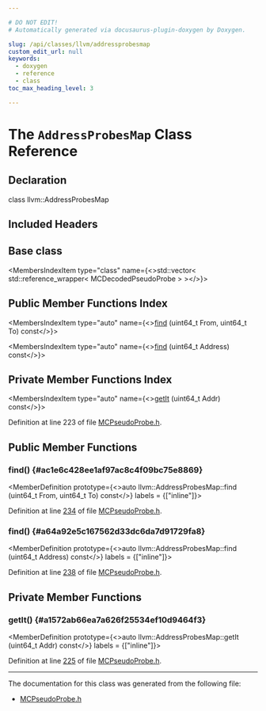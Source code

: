 ```yaml
---

# DO NOT EDIT!
# Automatically generated via docusaurus-plugin-doxygen by Doxygen.

slug: /api/classes/llvm/addressprobesmap
custom_edit_url: null
keywords:
  - doxygen
  - reference
  - class
toc_max_heading_level: 3

---
```





# The `AddressProbesMap` Class Reference

<DoxygenPage pluginConfig={pluginConfig}>



## Declaration

<CodeBlock>class llvm::AddressProbesMap</CodeBlock>

## Included Headers

<IncludesList>
<IncludesListItem
  filePath="llvm/MC/MCPseudoProbe.h"
  permalink="/docs/api/files/include/include/llvm/include/llvm/mc/mcpseudoprobe-h"
  isLocal="true" />
</IncludesList>

## Base class

<MembersIndex>

<MembersIndexItem
  type="class"
  name={<>std::vector&lt; std::reference&#95;wrapper&lt; MCDecodedPseudoProbe &gt; &gt;</>}>
</MembersIndexItem>

</MembersIndex>

## Public Member Functions Index

<MembersIndex>

<MembersIndexItem
  type="auto"
  name={<><a href="#ac1e6c428ee1af97ac8c4f09bc75e8869">find</a> (uint64&#95;t From, uint64&#95;t To) const</>}>
</MembersIndexItem>

<MembersIndexItem
  type="auto"
  name={<><a href="#a64a92e5c167562d33dc6da7d91729fa8">find</a> (uint64&#95;t Address) const</>}>
</MembersIndexItem>

</MembersIndex>

## Private Member Functions Index

<MembersIndex>

<MembersIndexItem
  type="auto"
  name={<><a href="#a1572ab66ea7a626f25534ef10d9464f3">getIt</a> (uint64&#95;t Addr) const</>}>
</MembersIndexItem>

</MembersIndex>


Definition at line 223 of file <a href="/docs/api/files/include/include/llvm/include/llvm/mc/mcpseudoprobe-h">MCPseudoProbe.h</a>.

<SectionDefinition>

## Public Member Functions

### find() {#ac1e6c428ee1af97ac8c4f09bc75e8869}

<MemberDefinition
  prototype={<>auto llvm::AddressProbesMap::find (uint64&#95;t From, uint64&#95;t To) const</>}
  labels = {["inline"]}>

Definition at line <a href="/docs/api/files/include/include/llvm/include/llvm/mc/mcpseudoprobe-h/#l00234">234</a> of file <a href="/docs/api/files/include/include/llvm/include/llvm/mc/mcpseudoprobe-h">MCPseudoProbe.h</a>.
</MemberDefinition>

### find() {#a64a92e5c167562d33dc6da7d91729fa8}

<MemberDefinition
  prototype={<>auto llvm::AddressProbesMap::find (uint64&#95;t Address) const</>}
  labels = {["inline"]}>

Definition at line <a href="/docs/api/files/include/include/llvm/include/llvm/mc/mcpseudoprobe-h/#l00238">238</a> of file <a href="/docs/api/files/include/include/llvm/include/llvm/mc/mcpseudoprobe-h">MCPseudoProbe.h</a>.
</MemberDefinition>

</SectionDefinition>

<SectionDefinition>

## Private Member Functions

### getIt() {#a1572ab66ea7a626f25534ef10d9464f3}

<MemberDefinition
  prototype={<>auto llvm::AddressProbesMap::getIt (uint64&#95;t Addr) const</>}
  labels = {["inline"]}>

Definition at line <a href="/docs/api/files/include/include/llvm/include/llvm/mc/mcpseudoprobe-h/#l00225">225</a> of file <a href="/docs/api/files/include/include/llvm/include/llvm/mc/mcpseudoprobe-h">MCPseudoProbe.h</a>.
</MemberDefinition>

</SectionDefinition>

<hr/>

The documentation for this class was generated from the following file:

<ul>
<li><a href="/docs/api/files/include/include/llvm/include/llvm/mc/mcpseudoprobe-h">MCPseudoProbe.h</a></li>
</ul>

</DoxygenPage>
